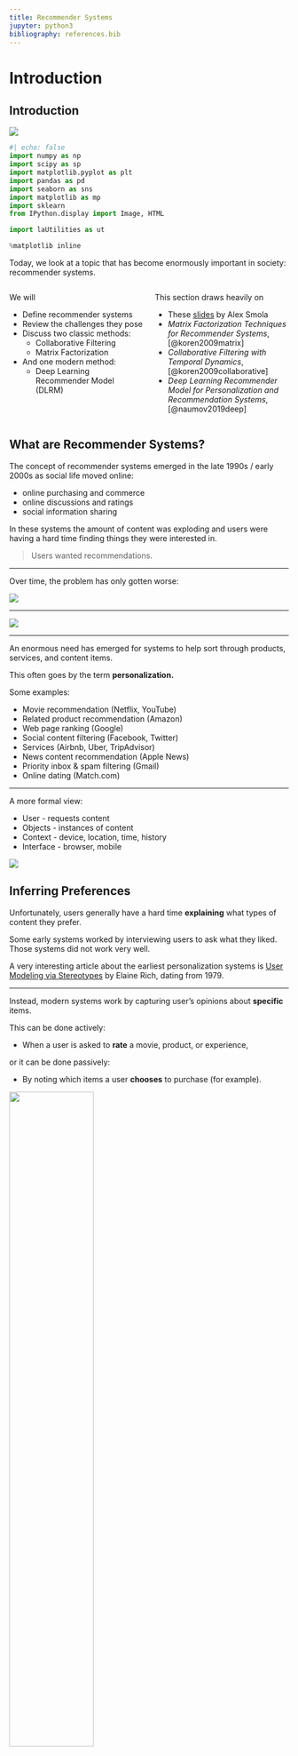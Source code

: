 ```yaml
---
title: Recommender Systems
jupyter: python3
bibliography: references.bib
---
```


# Introduction

## Introduction

[![](https://colab.research.google.com/assets/colab-badge.svg)](https://colab.research.google.com/github/tools4ds/DS701-Course-Notes/blob/main/ds701_book/jupyter_notebooks/20-Recommender-Systems.ipynb)

```python
#| echo: false
import numpy as np
import scipy as sp
import matplotlib.pyplot as plt
import pandas as pd
import seaborn as sns
import matplotlib as mp
import sklearn
from IPython.display import Image, HTML

import laUtilities as ut

%matplotlib inline
```

Today, we look at a topic that has become enormously important in society: recommender systems.

:::: {.columns}
::: {.column width="50%"}


We will

* Define recommender systems
* Review the challenges they pose
* Discuss two classic methods:
    * Collaborative Filtering
    * Matrix Factorization
* And one modern method:
    * Deep Learning Recommender Model (DLRM)

:::
::: {.column width="50%"}


This section draws heavily on

* These [slides](http://alex.smola.org/teaching/berkeley2012/slides/8_Recommender.pdf) by Alex Smola
* _Matrix Factorization Techniques for Recommender Systems_, [@koren2009matrix]
* _Collaborative Filtering with Temporal Dynamics_, [@koren2009collaborative]
* _Deep Learning Recommender Model for Personalization and Recommendation Systems_, [@naumov2019deep]

:::
::::


## What are Recommender Systems?

The concept of recommender systems emerged in the late 1990s / early 2000s as social life moved online:

* online purchasing and commerce
* online discussions and ratings
* social information sharing

In these systems the amount of content was exploding and users were having a hard time finding things they were interested in.

> Users wanted recommendations.

---

Over time, the problem has only gotten worse:

![](figs/L20-netflix-options.png){fig-align="center"}

---

![](figs/L20-amazon-options.png){fig-align="center"}

---

An enormous need has emerged for systems to help sort through products, services, and content items.

This often goes by the term __personalization.__

Some examples:
    
* Movie recommendation (Netflix, YouTube)
* Related product recommendation (Amazon)
* Web page ranking (Google)
* Social content filtering (Facebook, Twitter)
* Services (Airbnb, Uber, TripAdvisor)
* News content recommendation (Apple News)
* Priority inbox & spam filtering (Gmail)
* Online dating (Match.com)

---

A more formal view:
    
* User - requests content
* Objects - instances of content
* Context - device, location, time, history
* Interface - browser, mobile

![](figs/L20-recsys-abstractly.png){fig-align="center"}

## Inferring Preferences

Unfortunately, users generally have a hard time __explaining__ what types of
content they prefer.   

Some early systems worked by interviewing users to ask what they liked.  Those
systems did not work very well.

::: aside
A very interesting article about the earliest personalization systems is [User Modeling via Stereotypes](https://www.cs.utexas.edu/users/ear/CogSci.pdf) by Elaine Rich, dating from 1979.
:::

---

Instead, modern systems work by capturing user's opinions about __specific__ items.

This can be done actively:

* When a user is asked to **rate** a movie, product, or experience,

or it can be done passively:

* By noting which items a user **chooses** to purchase (for example).

![](figs/L20-example-data.png){width="55%" fig-align="center"}


## Challenges

* The biggest issue is __scalability__: typical data for this problem is huge.
  * Millions of objects
  * 100s of millions of users
* Changing user base
* Changing inventory (movies, stories, goods)
* Available features
* Imbalanced dataset
    * User activity / item reviews are power law distributed    

::: aside
This data is a subset of the data presented in: "From amateurs to connoisseurs:
modeling the evolution of user expertise through online reviews," by J. McAuley
and J. Leskovec. WWW, 2013
:::

## Example

Let's look at a dataset for testing recommender systems consisting of Amazon movie reviews:

We'll download a compressed pickle file containing the data if it is not already present.

```python
# This is a 647 MB file, delete it after use
import gdown
url = "https://drive.google.com/uc?id=14GakA7oOjbQp7nxcGApI86WlP3GrYTZI"
pickle_output = "train.pkl.gz"

import os.path
if not os.path.exists(pickle_output):
    gdown.download(url, pickle_output)
```

We'll load the data into a pandas DataFrame.

```python
import gzip
import time

start_time = time.time()
with gzip.open(pickle_output, 'rb') as f:
    df = pd.read_pickle(f)
elapsed_time = time.time() - start_time
print(f"Elapsed read time: {elapsed_time:.2f} seconds")
```

Run `df.info()` to see the column names and data types.

```python
df.info()
```

---

Now we can count the number of users and movies:

```python
from IPython.display import display, Markdown

n_users = df["UserId"].unique().shape[0]
n_movies = df["ProductId"].unique().shape[0]
n_reviews = len(df)
display(Markdown(f'There are:\n'))
display(Markdown(f'* {n_reviews:,} reviews\n* {n_movies:,} movies\n* {n_users:,} users'))

display(Markdown(f'There are {n_users * n_movies:,} potential reviews, meaning sparsity of {(n_reviews/(n_users * n_movies)):0.4%}'))
```

where

$$
\text{sparsity} 
= \frac{\text{\# of reviews}}{\text{\# of users} \times \text{\# of movies}}
= \frac{\text{\# of reviews}}{\text{\# of potential reviews}}
$$

## Reviews are Sparse

Only 0.02% of the reviews are available -- 99.98% of the reviews are missing.

```python
display(Markdown(f'There are on average {n_reviews/n_movies:0.1f} reviews per movie' +
     f' and {n_reviews/n_users:0.1f} reviews per user'))
```

## Sparseness is Skewed

Although on average a movie receives 34 reviews, __almost all movies have even
fewer reviews.__

```python
reviews_per_movie = df.groupby('ProductId').count()['Id'].values
frac_below_mean = np.sum(reviews_per_movie < (n_reviews/n_movies))/len(reviews_per_movie)
plt.plot(sorted(reviews_per_movie, reverse=True), '.-')
xmin, xmax, ymin, ymax = plt.axis()
plt.hlines(n_reviews/n_movies, xmin, xmax, 'r', lw = 3)
plt.ylabel('Number of Ratings', fontsize = 14)
plt.xlabel('Movie', fontsize = 14)
plt.legend(['Number of Ratings', 'Average Number of Ratings'], fontsize = 14)
plt.title(f'Amazon Movie Reviews\nNumber of Ratings Per Movie\n' +
          f'{frac_below_mean:0.0%} of Movies Below Average', fontsize = 16);
```

---

Likewise, although the average user writes 14 reviews, almost all users write even fewer reviews.

```python
reviews_per_user = df.groupby('UserId').count()['Id'].values
frac_below_mean = np.sum(reviews_per_user < (n_reviews/n_users))/len(reviews_per_user)
plt.plot(sorted(reviews_per_user, reverse=True), '.-')
xmin, xmax, ymin, ymax = plt.axis()
plt.hlines(n_reviews/n_users, xmin, xmax, 'r', lw = 3)
plt.ylabel('Number of Ratings', fontsize = 14)
plt.xlabel('User', fontsize = 14)
plt.legend(['Number of Ratings', 'Average Number of Ratings'], fontsize = 14)
plt.title(f'Amazon Movie Reviews\nNumber of Ratings Per User\n' +
          f'{frac_below_mean:0.0%} of Users Below Average', fontsize = 16);
```

## Objective Function

Ultimately, our goal is to predict the rating that a user would give to an item.

For that, we need to define a loss or objective function.

A typical objective function is root mean square error (RMSE)

$$ 
\text{RMSE} = \sqrt{\frac{1}{|S|} \sum_{(i,u)\in S} (\hat{r}_{ui} - r_{ui})^2},
$$

where 

* $r_{ui}$ is the rating that user $u$ gives to item $i$, and 
* $S$ is the subset of items that have ratings.

OK, now we know the problem and the data available.   How can we address the problem?

The earliest method developed is called __collaborative filtering.__

# Colaborative Filtering

## Collaborative Filtering

The central idea of collaborative filtering is that the set of known 
recommendations can be considered to be a __bipartite graph.__

![](figs/L20-bipartite.png){width="35%" fig-align="center"}

The nodes of the bipartite graph are __users__ ($U$) and __items__ ($V$).   

Each edge corresponds to a known rating $r_{ui}.$

---

Then recommendations are formed by traversing or processing the bipartite graph.

![](figs/L20-cf-basic-idea.png){width="60%" fig-align="center"}

There are at least two ways this graph can be used. 

---

Two ways to form a rating for item $(u, i)$: 

:::: {.fragment}
1. Using **user-user similarity**:
      * look at users that have similar item preferences to user $u$
      * look at how those users rated item $i$
::::  

:::: {.fragment}
⟹ <span style="background-color: yellow;">Good for many users, fewer items</span>
::::

:::: {.fragment}
2. Using **item-item similarity**:
      * look at other items that have been liked by similar users as item $i$
      * look at how user $u$ rated those items
::::
      
:::: {.fragment}
⟹ <span style="background-color: yellow;">Good for many items, fewer users</span>
::::

## Item-Item CF

For item-item similarity, we'll look at **item-item Collaborative Filtering (CF).**

The questions are:

::: {.incremental}
* How do we judge "similarity" of items?
* How do we form a predicted rating?
:::

---

Here is another view of the ratings graph, this time as a matrix that includes missing entries:

![](figs/L20-u-u-cf-1.png){width="60%" fig-align="center"}

---

Let's say we want to predict the value of this unknown rating:

![](figs/L20-u-u-cf-2.png){width="60%" fig-align="center"}

---

We'll consider two other items, namely items 3 and 6 (for example).

Note that we are only interested in items that this user has rated.

![](figs/L20-u-u-cf-3.png){width="60%" fig-align="center"}

---

:::: {.columns}
::: {.column width="50%"}
![](figs/L20-u-u-cf-3.png){width="100%" fig-align="center"}
:::
::: {.column width="50%"}
We will discuss strategies for assessing similarity shortly. 

How did we choose these two items?   

We used __$k$-nearest neighbors__.   Here $k$ = 2.

For now, let's just say we determine the similarities as:

$$
s_{13} = 0.2 
$$

$$
s_{16} = 0.3 
$$

:::
::::

---

These similarity scores tell us how much weight to put on the rating of the other items.

![](figs/L20-u-u-cf-4.png){width="50%" fig-align="center"}

So we can form a prediction of $\hat{r}_{15}$ as:
  
$$
\hat{r}_{15} = \frac{s_{13} \cdot r_{35} + s_{16} \cdot r_{65}}{s_{13} + s_{16}} = \frac{0.2 \cdot 2 + 0.3 \cdot 3}{0.2 + 0.3} = 2.6 
$$

## Similarity

How should we assess similarity of items?

A reasonable approach is to consider items similar if their ratings are
__correlated__, for example using the Pearson correlation coefficient
$r$[^pearson].

[^pearson]: See the [Course Notes](#pearson-correlation-coefficient) for the definition of Pearson correlation coefficient.

However, note that two items will not have ratings in the same positions.

![](figs/L20-corr-support.png){width="60%" fig-align="center"}

So we want to compute correlation only over the users who rated both the items.

## Example

::: {.content-visible when-profile="slides"}
![](figs/L20-corr-support.png){width="60%" fig-align="center"}
:::

Let's compute the Pearson correlation coefficient for the following two items:

```python
import numpy as np
from IPython.display import display, Markdown

ratings_item_i = [1, np.nan, np.nan, 5, 5, 3, np.nan, np.nan, np.nan, 4, 2, np.nan, np.nan, np.nan, np.nan, 4, np.nan, 5, 4, 1, np.nan]
ratings_item_j = [np.nan, np.nan, 4, 2, 5, np.nan, np.nan, 1, 2, 5, np.nan, np.nan, 2, np.nan, np.nan, 3, np.nan, np.nan, np.nan, 5, 4]

display(Markdown(f'Ratings for item $i$:\n\n{ratings_item_i}'))
display(Markdown(f'Ratings for item $j$:\n\n{ratings_item_j}'))
```

---

::: {.content-visible when-profile="slides"}
![](figs/L20-corr-support.png){width="60%" fig-align="center"}
:::

Let's drop the non-common ratings:

```python
# Create new lists where only numbers are kept that are not np.nan in both lists
filtered_ratings_item_i = [rating_i for rating_i, rating_j in zip(ratings_item_i, ratings_item_j) if not np.isnan(rating_i) and not np.isnan(rating_j)]
filtered_ratings_item_j = [rating_j for rating_i, rating_j in zip(ratings_item_i, ratings_item_j) if not np.isnan(rating_i) and not np.isnan(rating_j)]

display(Markdown(f'Common ratings for item $i$: {filtered_ratings_item_i}'))
display(Markdown(f'Common ratings for item $j$: {filtered_ratings_item_j}'))
```

Now we can compute the Pearson correlation coefficient:

```python
display(Markdown(f'Pearson correlation coefficient: {np.corrcoef(filtered_ratings_item_i, filtered_ratings_item_j)[0, 1]:0.2f}'))
```

::: {.content-visible when-profile="web"}
## Pearson Correlation Coefficient

The Pearson correlation coefficient, often denoted as $r$, is a measure of the
linear correlation between two variables $X$ and $Y$. It quantifies the degree
to which a linear relationship exists between the variables. The value of $r$
ranges from -1 to 1, where:

- $r = 1$ indicates a perfect positive linear relationship,
- $r = -1$ indicates a perfect negative linear relationship,
- $r = 0$ indicates no linear relationship.

The formula for the Pearson correlation coefficient is:

$$
r = \frac{\sum (X_i - \bar{X})(Y_i - \bar{Y})}{\sqrt{\sum (X_i - \bar{X})^2 \sum (Y_i - \bar{Y})^2}}
$$

Where:
- $X_i$ and $Y_i$ are the individual sample points,
- $\bar{X}$ and $\bar{Y}$ are the means of the $X$ and $Y$ samples, respectively.

The Pearson correlation coefficient is sensitive to outliers and assumes that the
relationship between the variables is linear and that the data is normally distributed.
:::

## Similarity for Binary Data

In some cases we will need to work with binary $r_{ui}$.  

For example, purchase histories on an e-commerce site, or clicks on an ad.

In this case, an appropriate replacement for Pearson $r$ is the 
**Jaccard similarity coefficient** or **Intersection over Union**.

$$
J_{Sim}(\mathbf{x}, \mathbf{y}) = \frac{|\mathbf{x} \cap \mathbf{y}|}{|\mathbf{x} \cup \mathbf{y}|}.
$$

See the lecture on [similarity measures](05-Distances-Timeseries.qmd#norms).

## Improving CF in the presence of bias

One problem with the story so far arises due to __bias__.

* Some items are significantly higher or lower rated
* Some users rate substantially higher or lower in general

These properties interfere with similarity assessment.  

Bias correction is crucial for CF recommender systems.

We need to include

* Per-user offset
* Per-item offset
* Global offset

## Representing biases

Hence we need to form a per-item bias of:
    
$$ 
b_{ui} = \mu + \alpha_u + \beta_i 
$$

where 

* $\alpha_u$ is the $n\times 1$ per-user offset of user $u$, 
* $\beta_i$ is the $m\times 1$ per-item offset of item $i$, and
* $\mu$ is the global average rating across all items and users.


## Estimating biases

::: {.content-visible when-profile="slides"}
$$ 
b_{ui} = \mu + \alpha_u + \beta_i 
$$
:::

How can we estimate the $\alpha\textnormal{s}$, the $\beta\textnormal{s}$, and
the $\mu\textnormal{s}$?

Let's assume for a minute that we had a fully-dense matrix of ratings $R$.

Each of the $m$ rows of $R$ represents an item and each of the $n$ columns a user.

Then what we want to estimate is

$$
\min_{\alpha,\beta,\mu} 
\Vert R - \mathbf{1}\alpha^T + \beta\mathbf{1}^T + \mu1\Vert^2 
+ \lambda(\Vert\alpha\Vert^2 + \Vert\beta\Vert^2).
$$

Here, bold-faced $\mathbf{1}$ represents appropriately sized vectors of ones,
and non-boldfaced $1$ is an $m\times n$ matrix of ones.

---

::: {.content-visible when-profile="slides"}
$$
\min_{\alpha,\beta,\mu} 
\Vert R - \mathbf{1}\alpha^T + \beta\mathbf{1}^T + \mu1\Vert^2 
+ \lambda(\Vert\alpha\Vert^2 + \Vert\beta\Vert^2) 
$$
:::

While this is not a simple ordinary least squares problem, there is a strategy for solving it.

Assume we hold $\beta\mathbf{1}^T + \mu1$ constant.  

Then the remaining problem is 

$$
\min_{\alpha} \Vert R - \mathbf{1}\alpha^T \Vert^2 + \lambda \Vert\alpha\Vert^2,
$$

which (for each column of $R$) is a standard regularized least squares problem
solved via [Ridge regression](./19-Regression-III-More-Linear.qmd#ridge-regression).

---

This sort of problem is called __jointly convex__ in that it is convex in each of the variables $\alpha$, $\beta$, and $\mu$.

The strategy for solving is:
    
1. Hold $\alpha$ and $\beta$ constant, solve for $\mu$.
2. Hold $\alpha$ and $\mu$ constant, solve for $\beta$.
3. Hold $\beta$ and $\mu$ constant, solve for $\alpha$.

Each of the three steps will reduce the overall error.  As a result, we iterate over them until convergence.

---

The last issue is that the matrix $R$ is not dense - in reality we only have a small subset of its entries.

We simply need to adapt the least-squares solution to only consider the entries in $R$ that we know.

---

As a result, the actual calculation is:

Step 1:

$$
\mu = \frac{\sum_{(u, i) \in R} (r_{ui} - \alpha_u - \beta_i)}{|R|} 
$$

Step 2: 

$$ 
\alpha_u = \frac{\sum_{i \in R(u)}(r_{ui} - \mu - \beta_i)}{\lambda + |R(u)|} 
$$

Step 3:
    
$$ 
\beta_i = \frac{\sum_{u \in R(i)}(r_{ui} - \mu - \alpha_u)}{\lambda + |R(i)|} 
$$

Step 4: If not converged, go to Step 1.

Here $i \in R(u)$ means the set of items rated by user $u$ and $u \in R(i)$ means
the set of users who have rated item $i$.

---

Now that we have leanred the biases, we can do a better job of estimating correlation:

$$ 
\hat{\rho}_{ij} = \frac{\sum_{u\in U(i,j)}(r_{ui} - b_{ui})(r_{uj}-b_{uj})} 
{\sqrt{\sum_{u\in U(i,j)}(r_{ui} - b_{ui})^2\sum_{u\in U(i,j)}(r_{uj}-b_{uj})^2}},
$$

where 

* $b_{ui} = \mu + \alpha_u + \beta_i$, and
* $U(i,j)$ are the users who have rated both $i$ and $j$.

---

And using biases we can also do a better job of estimating ratings:

$$ 
\hat{r}_{ui} = b_{ui} + \frac{\sum_{j \in n_k(i, u)} s_{ij}(r_{uj} - b_{uj})}{\sum_{j \in n_k(i, u)} s_{ij}},
$$

where 

* $b_{ui} = \mu + \alpha_u + \beta_i$,
* $n_k(i, u)$ are the $k$ nearest neighbors to $i$ that were rated by user $u$ and
* $s_{ij}$ is the similarity between items $i$ and $j$, estimated as above.

## Assessing CF

This completes the high level view of CF.

Working with user-user similarities is analogous.

Strengths:

* Essentially no training.
    * The reliance on $k$-nearest neighbors helps in this respect.
* Easy to update with new users, items, and ratings.
* Explainable: 
    * "We recommend _Minority Report_ because you liked _Blade Runner_ and _Total Recall._"

Weaknesses:

* Accuracy can be a problem -- resulting in poor recommendations
* Scalability can be a problem -- compute grows (think $k$-NN)

# Matrix Factorization

## Matrix Factorization

Note that standard CF forces us to consider similarity among items, __or__ among
users, but does not take into account __both.__

Can we use both kinds of similarity simultaneously?

We can't use both the rows and columns of the ratings matrix $R$ at the same
time -- the user and item vectors live in different vector spaces.

---

:::: {.columns}
::: {.column width="50%"}
![](figs/L10-Movie-Latent-Space.png){width="100%" fig-align="center" #fig-movie-latent-space}

[@koren2009matrix]
:::
::: {.column width="50%"}
What we could try to do is find a __single__ vector space in which we represent
__both__ users __and__ items, along with a similarity function, such that:

* users who have similar item ratings are similar in the vector space
* items who have similar user ratings are similar in the vector space
* when a given user highly rates a given item, that user and item are similar in the vector space.
:::
::::

We saw this idea previously, in an SVD lecture.

This new vector space is called a __latent__ space, and the user and item
representations are called __latent vectors.__

This notion of a shared latent space is also central to deep learning 
recommender approaches [@naumov2019deep] we will look at later.

---

Now, however, we are working with a matrix which is only __partially observed.__
That is, we only know __some__ of the entries in the ratings matrix.

Nonetheless, we can imagine a situation like this:

![](figs/L20-mf-1.png){.lightbox width="50%" fig-align="center"}

where we decompose the ratings matrix $R$ into two matrices.

We want the product of the two matrices to be as close as possible 
__to the known values__ of the ratings matrix.

---

What this setup implies is that our similarity function is the __inner product.__

Which means that to predict an unknown rating, we take the __inner product of 
latent vectors:__

![](figs/L20-mf-2.png){width="60%" fig-align="center"}

Taking, for example, the 2nd row of "items" and the 5th row of "users"...

---

We have

$$
(-0.5 \cdot -2)+(0.6 \cdot 0.3)+(0.5 \cdot 2.4) = 2.43,
$$

so:

![](figs/L20-mf-3.png){width="60%" fig-align="center"}

## Solving Matrix Factorization

:::: {.columns}
::: {.column width="40%"}
![](figs/L20-mf-1.png){.lightbox width="100%" fig-align="center"}
:::
::: {.column width="60%"}
Notice that in this case we've decided that the factorization should be rank 3,
i.e., low-rank.

So we want something like an SVD.

(Recall that SVD gives us the most-accurate-possible low-rank factorization of a matrix).
:::
::::

However, we can't use the SVD algorithm directly, because we don't know all the entries in $R$. 

> Indeed, the unseen entries in $R$ are exactly what we want to predict.

---

Here is what we want to solve: 
    
$$
\min_{U,V} \Vert (R - UV^T)_S\Vert^2 + \lambda(\Vert U\Vert^2 + \Vert V\Vert^2) 
$$

where:

* $R$ is $m\times n$, 
* $U$ is the $m\times k$ items matrix,
* $V$ is the $n\times k$ users matrix and
* $k$ is the rank of the factorization and dimensionality of the latent space.

The $(\cdot)_S$ notation means that we are only considering the _subset_ of
matrix entries that correspond to known reviews (the set $S$).

Note that as usual, we add $\ell_2$ penalization to avoid overfitting
([Ridge regression](./19-Regression-III-More-Linear.qmd#ridge-regression)).

---

::: {.content-visible when-profile="slides"}
$$
\min_{U,V} \Vert (R - UV^T)_S\Vert^2 + \lambda(\Vert U\Vert^2 + \Vert V\Vert^2) 
$$
:::

Once again, this problem is __jointly convex__ in that it is convex in each of the variables $U$ and $V$.

In particular, if we hold either $U$ or $V$ constant, then the result is a simple
ridge regression.

---

::: {.content-visible when-profile="slides"}
$$
\min_{U,V} \Vert (R - UV^T)_S\Vert^2 + \lambda(\Vert U\Vert^2 + \Vert V\Vert^2) 
$$
:::


So one commonly used algorithm for this problem is called __alternating least squares (ALS):__
    
1. Hold $U$ constant, and solve for $V$
2. Hold $V$ constant, and solve for $U$
3. If not converged, go to Step 1.

The only thing we've left out at this point is how to deal with the missing entries of $R$.  

It's not hard, but the details aren't that interesting, so we'll give you code instead!

## ALS in Practice

The entire Amazon reviews dataset is too large to work with easily, and it is too sparse. 

Hence, we will take the densest rows and columns of the matrix.

```python
# The densest columns: products with more than 50 reviews
pids = df.groupby('ProductId').count()['Id']
hi_pids = pids[pids > 50].index

# reviews that are for these products
hi_pid_rec = [r in hi_pids for r in df['ProductId']]

# the densest rows: users with more than 50 reviews
uids = df.groupby('UserId').count()['Id']
hi_uids = uids[uids > 50].index

# reviews that are from these users
hi_uid_rec = [r in hi_uids for r in df['UserId']]

# The result is a list of booleans equal to the number of rewviews
# that are from those dense users and movies
goodrec = [a and b for a, b in zip(hi_uid_rec, hi_pid_rec)]
```

Now we create a $\textnormal{UserID} \times \textnormal{ProductID}$ matrix from these reviews.

Missing entries will be filled with NaNs.

```python
dense_df = df.loc[goodrec]
good_df = dense_df.loc[~df['Score'].isnull()]
R = good_df.pivot_table(columns = 'ProductId', index = 'UserId', values = 'Score')
```

---

And we can look at a small part of the matrix:

```python
R.iloc[900:910, 1000:1010]
```

---

We'll use code from the [Antidote Data Framework](https://github.com/rastegarpanah/antidote-data-framework) to do the matrix factorization and ALS. We have local copies 
[recommender_MF.py](recommender_MF.py), [recommender_ALS.py](recommender_ALS.py)
and [recommender_lmafit.py](recommender_lmafit.py) in our repository.

```python
# Import local python package MF.py
import recommender_MF as MF

# Instantiate the model
# We are pulling these hyperparameters out of the air -- that's not the right way to do it!
RS = MF.als_MF(rank = 20, lambda_ = 1)
```

```python
%time pred, error = RS.fit_model(R)
```

```python
print(f'RMSE on visible entries (training data): {np.sqrt(error/R.count().sum()):0.3f}')
```

And we can look at the predicted ratings matrix and see that it is a dense matrix:

```python
pred
```

---

```python
## todo: hold out test data, compute oos error

# We create a mask of the known entries, then calculate the indices of the known
# entries, then split that data into training and test sets.

# Create a mask for the known entries
RN = ~R.isnull()

# Get the indices of the known entries
visible = np.where(RN)

# Split the data into training and test sets
import sklearn.model_selection as model_selection
X_train, X_test, Y_train, Y_test = model_selection.train_test_split(visible[0], visible[1], test_size = 0.1)
```

Just for comparison's sake, let's check the performance of $k$-NN on this dataset.

Again, this is only on the training data -- so overly optimistic for sure.

And note that this is a subset of the full dataset -- the subset that is "easiest" to predict due to density.

```python
from sklearn.neighbors import KNeighborsClassifier
from sklearn.metrics import mean_squared_error

# Drop the columns that are not features
X_train = good_df.drop(columns=['Id', 'ProductId', 'UserId', 'Text', 'Summary'])

# The target is the score
y_train = good_df['Score']

# Using k-NN on features HelpfulnessNumerator, HelpfulnessDenominator, Score, Time
model = KNeighborsClassifier(n_neighbors=3).fit(X_train, y_train)
%time y_hat = model.predict(X_train)
```

```python
print(f'RMSE on visible entries (test set): {mean_squared_error(y_train, y_hat, squared = False):0.3f}')
```

## Assessing Matrix Factorization

Matrix Factorization per se is a good idea.    
However, many of the improvements we've discussed for CF apply to MF as well.

To illustrate, we'll look at some of the successive improvements used by the
team that won the Netflix prize ("BellKor's Pragmatic Chaos").

When the prize was announced, the Netflix supplied solution achieved an RMSE of 0.951.

By the end of the competition (about 3 years), the winning team's solution achieved RMSE of 0.856.

Let's restate our MF objective in a way that will make things clearer:

$$
\min_{U, V} \sum_{(u, i)\in S}(r_{ui} - u_u^Tv_i)^2 + \lambda(\Vert U\Vert^2 + \Vert V\Vert^2) 
$$

where we have written out the vector $\ell_2$ norm as the summation.

## 1. Adding Biases

If we add biases:
$$ 
\min_{U, V} \sum_{(u, i)\in S}(r_{ui} - (\mu + \alpha_u + \beta_i + u_u^Tv_i)^2 
+ \lambda(\Vert U\Vert^2 + \Vert V\Vert^2 + \Vert \alpha\Vert^2 + \Vert \beta \Vert^2) 
$$

we see improvements in accuracy:

![](figs/L20-netflix-1.png){width="70%" fig-align="center"}

## 2. Who Rated What?

In reality, ratings are not provided __at random.__

Take note of which users rated the same movies (ala CF) and use this information.

![](figs/L20-netflix-2.png){width="70%" fig-align="center"}

![](figs/L20-netflix-3.png){width="70%" fig-align="center"}

## 3. Ratings Change Over Time

Older movies tend to get higher ratings!

![](figs/L20-netflix-4.png){width="70%" fig-align="center"}

---

If we add time-varying biases:

$$
\min_{U, V} \sum_{(u, i)\in S}(r_{ui} - (\mu + \alpha_u(t) + \beta_i(t) + u_u^Tv_i(t))^2 
+ \lambda(\Vert U\Vert^2 + \Vert V\Vert^2 + \Vert \alpha\Vert^2 + \Vert \beta \Vert^2) 
$$

we see further improvements in accuracy:

![](figs/L20-netflix-5.png){width="70%" fig-align="center"}

To estimate these billions of parameters, we cannot use alternating least squares or any linear algebraic method.

We need to use gradient descent (which we covered previously).

# Deep Learning for Recommender Systems

## Deep Learning for Recommender Systems

Besides the Collaborative Filtering and Matrix Factorization models, other popular
approaches to building recommender systems use Deep Learning.

We'll look at the Deep Learning Recommender Model (DLRM) proposed by Facebook in
2019 [@naumov2019deep] with [GitHub repository](https://github.com/facebookresearch/dlrm).

## DLRM Architecture


:::: {.columns}
::: {.column width="50%"}

- Components (@fig-dlrm-model):
  1. **Embeddings**: Dense representations for categorical data.
  2. **Bottom MLP**: Transforms dense continuous features.
  3. **Feature Interaction**: Dot-product of embeddings and dense features.
  4. **Top MLP**: Processes interactions and outputs probabilities.

:::
::: {.column width="50%"}

![DLRM Architecture](figs/RecSys-figs/dlrm-model.png){.lightbox width=80% fig-align="center" #fig-dlrm-model}

:::
::::

Let's look at each of these components in turn.

## Embeddings

**Embeddings**: Map categorical inputs to latent factor space.

:::: {.columns}
::: {.column width="65%"}
- A learned embedding matrix $W \in \mathbb{R}^{m \times d}$ for each category of input
- One-hot vector $e_i$ with $i\text{-th}$ entry 1 and rest are 0s
- Embedding of $e_i$ is $i\text{-th}$ row of $W$, i.e., $w_i^T = e_i^T W$

We can also use weighted combination of multiple items with a multi-hot vector
of weights $a^T = [0, ..., a_{i_1}, ..., a_{i_k}, ..., 0]$.

The embedding of this multi-hot vector is then $a^T W$.

:::
::: {.column width="35%"}
![DLRM Architecture](figs/RecSys-figs/dlrm-model01.png){.lightbox width=100% fig-align="center"}
:::
::::

---

PyTorch has a convenient way to do this using `EmbeddingBag`, which besides summing
can combine embeddings via mean or max pooling.

Here's an example with 5 embeddings of dimension 3:

```python
import torch
import torch.nn as nn

# Example embedding matrix: 5 embeddings, each of dimension 3
embedding_matrix = nn.EmbeddingBag(num_embeddings=5, embedding_dim=3, mode='mean')

# Input: Indices into the embedding matrix
input_indices = torch.tensor([1, 2, 3, 4])  # Flat list of indices
offsets = torch.tensor([0, 2])  # Start new bag at position 0 and 2 in input_indices

# Forward pass
output = embedding_matrix(input_indices, offsets)

print("Embedding Matrix:\n", embedding_matrix.weight)
print("Output:\n", output)
```

## Dense Features

:::: {.columns}
::: {.column width="65%"}
The advantage of the DLRM architecture is that it can take continuous features
as input such as the user's age, time of day, etc.

There is a bottom MLP that transforms these dense features into a latent space of
the same dimension $d$.
:::
::: {.column width="35%"}
![DLRM Architecture](figs/RecSys-figs/dlrm-model02.png){.lightbox width=100% fig-align="center"}
:::
::::

## Optional Sparse Feature MLPs

:::: {.columns}
::: {.column width="65%"}
Optionally, one can add MLPs to transform the sparse features as well.

:::
::: {.column width="35%"}
![DLRM Architecture](figs/RecSys-figs/dlrm-model03.png){.lightbox width=100% fig-align="center"}
:::
::::

## Feature Interactions

:::: {.columns}
::: {.column width="65%"}
The 2nd order interactions are modeled via dot-products of all pairs from the
collections of embedding vectors and processed dense features.

The results of the dot-product interactions are concatenated with the processed
dense vectors and passed to a final MLP.

:::
::: {.column width="35%"}
![DLRM Architecture](figs/RecSys-figs/dlrm-model04.png){.lightbox width=100% fig-align="center"}
:::
::::

## Top MLP

:::: {.columns}
::: {.column width="65%"}
The concatenated vector is then passed to a final MLP and then to a sigmoid
function to produce the final prediction (e.g., probability score of recommendation)

This entire model is trained end-to-end using standard deep learning techniques.

:::
::: {.column width="35%"}
![DLRM Architecture](figs/RecSys-figs/dlrm-model05.png){.lightbox width=100% fig-align="center"}
:::
::::

## Training Results

![DLRM Training Results](figs/RecSys-figs/dlrm-training-results.png){width="70%" fig-align="center" #fig-dlrm-training-results}

@fig-dlrm-training-results shows the training (solid) and validation (dashed)
accuracies of DLRM on the [Criteo Ad Kaggle dataset](https://www.kaggle.com/competitions/criteo-display-ad-challenge/overview).

Accuracy is compared with Deep and Cross network (DCN) [@wang2017deep].

## Other Modern Approaches

There are many other modern approaches to recommender systems for example:

1. **Graph-Based Recommender Systems**:
   - Leverage graph structures to capture relationships between users and items.
   - Use techniques like Graph Neural Networks (GNNs) to enhance recommendation accuracy.

2. **Context-Aware Recommender Systems**:
   - Incorporate contextual information such as time, location, and user mood to provide more personalized recommendations.
   - Contextual data can be integrated using various machine learning models.

3. **Hybrid Recommender Systems**:
   - Combine multiple recommendation techniques, such as collaborative filtering and content-based filtering, to improve performance.
   - Aim to leverage the strengths of different methods while mitigating their weaknesses.

4. **Reinforcement Learning-Based Recommender Systems**:
   - Use reinforcement learning to optimize long-term user engagement and satisfaction.
   - Models learn to make sequential recommendations by interacting with users and receiving feedback.

These approaches often leverage advancements in machine learning and data processing to provide more accurate and personalized recommendations.

See [@ricci2022recommender] for a comprehensive overview of recommender systems.

# Assessing Recommender Systems

## Assessing Recommender Systems

There are a number of concerns with the widespread use of recommender systems and personalization in society.

First, recommender systems are accused of creating __filter bubbles.__ 

A filter bubble is the tendency for recommender systems to limit the variety of information presented to the user.

The concern is that a user's past expression of interests will guide the algorithm in continuing to provide "more of the same."

This is believed to increase polarization in society, and to reinforce confirmation bias.

---

Second, recommender systems in modern usage are often tuned to __maximize engagement.__

In other words, the objective function of the system is not to present the user's most favored content, but rather the content that will be most likely to keep the user on the site.

The incentive to maximize engagement arises on sites that are supported by advertising revenue.   

More engagement time means more revenue for the site.

---

However, many studies have shown that sites that strive to __maximize 
engagement__ do so in large part by guiding users toward __extreme content:__

* content that is shocking, 
* or feeds conspiracy theories, 
* or presents extreme views on popular topics.

Given this tendency of modern recommender systems, 
for a third party to create "clickbait" content such as this, one of the easiest
ways is to present false claims.

Methods for addressing these issues are being very actively studied at present.

Ways of addressing these issues can be:

* via technology
* via public policy

# Recap and References

## BU CS/CDS Research

You can read about some of the work done in Professor Mark Crovella's group on
this topic:

* _How YouTube Leads Privacy-Seeking Users Away from Reliable Information_, [@spinelli2020youtube] 
* _Closed-Loop Opinion Formation_, [@spinelli2017closed] 
* _Fighting Fire with Fire: Using Antidote Data to Improve Polarization and Fairness of Recommender Systems_, [@rastegarpanah2019fighting] 

## Recap

* Introduction to recommender systems and their importance in modern society.
* Explanation of collaborative filtering (CF) and its two main approaches: user-user similarity and item-item similarity.
* Discussion on the challenges of recommender systems, including scalability and data sparsity.
* Introduction to matrix factorization (MF) as an improvement over CF, using latent vectors and alternating least squares (ALS) for optimization.
* Practical implementation of ALS for matrix factorization on a subset of Amazon movie reviews.
* Review of Deep Learning Recommender Model (DLRM) architecture and its components.
* Discussion on the societal impact of recommender systems, including filter bubbles and engagement maximization.

## References

::: {#refs}
:::

